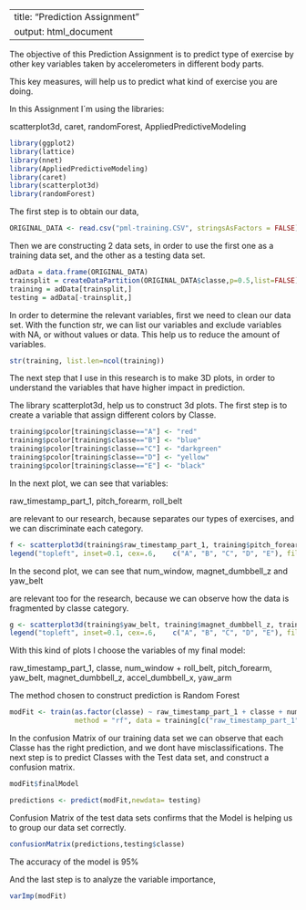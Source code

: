 


---
title: "Prediction Assignment"
output: html_document
---


The objective of this Prediction Assignment is to predict type of exercise by other key variables taken by accelerometers in different body parts.

This key measures, will help us to predict what kind of exercise you are doing.

In this Assignment I´m using the libraries:

scatterplot3d,
caret,
randomForest,
AppliedPredictiveModeling

```{r   include=FALSE  }

library(ggplot2)
library(lattice)
library(nnet)
library(AppliedPredictiveModeling)
library(caret)
library(scatterplot3d)
library(randomForest)

```


The first step is to obtain our data, 

```{r}

ORIGINAL_DATA <- read.csv("pml-training.CSV", stringsAsFactors = FALSE)

```


Then we are constructing 2 data sets, in order to use the first one as a training data set, and the other as a testing data set.

```{r}

adData = data.frame(ORIGINAL_DATA)
trainsplit = createDataPartition(ORIGINAL_DATA$classe,p=0.5,list=FALSE)
training = adData[trainsplit,]
testing = adData[-trainsplit,]

```


In order to determine the relevant variables, first we need to clean our data set.  With the function str, we can list our variables and exclude variables with NA, or without values or data.  This help us to reduce the amount of variables.

```{r}
str(training, list.len=ncol(training))
```


The next step that I use in this research is to make 3D plots, in order to understand the variables that have higher impact in prediction.

The library scatterplot3d, help us to construct 3d plots.  The first step is to create a variable that assign different colors by Classe.

```{r}
training$pcolor[training$classe=="A"] <- "red"
training$pcolor[training$classe=="B"] <- "blue"
training$pcolor[training$classe=="C"] <- "darkgreen"
training$pcolor[training$classe=="D"] <- "yellow"
training$pcolor[training$classe=="E"] <- "black"

```


In the next plot, we can see that variables:

raw_timestamp_part_1,
pitch_forearm,
roll_belt

are relevant to our research, because separates our types of exercises, and we can discriminate each category.

```{r}
f <- scatterplot3d(training$raw_timestamp_part_1, training$pitch_forearm, training$roll_belt, color = training$pcolor)
legend("topleft", inset=0.1, cex=.6,    c("A", "B", "C", "D", "E"), fill=c("red", "blue", "darkgreen", "yellow", "black"))
```


In the second plot, we can see that 
num_window,
magnet_dumbbell_z and
yaw_belt

are relevant too for the research, because we can observe how the data is fragmented by classe category.


```{r}
g <- scatterplot3d(training$yaw_belt, training$magnet_dumbbell_z, training$num_window, color = training$pcolor)
legend("topleft", inset=0.1, cex=.6,    c("A", "B", "C", "D", "E"), fill=c("red", "blue", "darkgreen", "yellow", "black"))
```


With this kind of plots I choose the variables of my final model:

raw_timestamp_part_1,
classe,
num_window + roll_belt,
pitch_forearm,
yaw_belt,
magnet_dumbbell_z,
accel_dumbbell_x,
yaw_arm

The method chosen to construct prediction is Random Forest

```{r}
modFit <- train(as.factor(classe) ~ raw_timestamp_part_1 + classe + num_window + roll_belt + pitch_forearm + yaw_belt + magnet_dumbbell_z + accel_dumbbell_x + yaw_arm, 
                method = "rf", data = training[c("raw_timestamp_part_1", "classe", "num_window", "roll_belt", "pitch_forearm", "yaw_belt", "magnet_dumbbell_z", "accel_dumbbell_x", "yaw_arm")])

```




In the confusion Matrix of our training data set we can observe that each Classe has the right prediction, and we dont have misclassifications.  The next step is to predict Classes with the Test data set, and construct a confusion matrix.

```{r}
modFit$finalModel


```




```{r}
predictions <- predict(modFit,newdata= testing)


```

Confusion Matrix of the test data sets confirms that the Model is helping us to group our data set correctly.

```{r}
confusionMatrix(predictions,testing$classe)
```

The accuracy of the model is 95%

And the last step is to analyze the variable importance,

```{r}
varImp(modFit)
```




